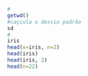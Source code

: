 ```r
#
getwd()
#caçcula o desvio padrão
sd
#
iris
head(x=iris, n=2)
head(iris)
head(iris, 2)
head(n=22)
```